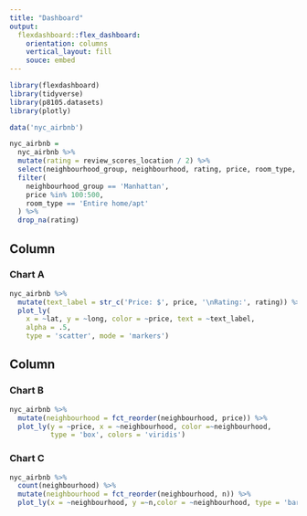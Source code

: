 ```yaml
---
title: "Dashboard"
output: 
  flexdashboard::flex_dashboard:
    orientation: columns
    vertical_layout: fill
    souce: embed
---
```


```r
library(flexdashboard)
library(tidyverse)
library(p8105.datasets)
library(plotly)
```

```r
data('nyc_airbnb')

nyc_airbnb = 
  nyc_airbnb %>% 
  mutate(rating = review_scores_location / 2) %>% 
  select(neighbourhood_group, neighbourhood, rating, price, room_type, lat, long) %>% 
  filter(
    neighbourhood_group == 'Manhattan', 
    price %in% 100:500,
    room_type == 'Entire home/apt'
  ) %>% 
  drop_na(rating)
```

Column {data-width=650}
-----------------------------------------------------------------------

### Chart A

```r
nyc_airbnb %>% 
  mutate(text_label = str_c('Price: $', price, '\nRating:', rating)) %>% 
  plot_ly(
    x = ~lat, y = ~long, color = ~price, text = ~text_label, 
    alpha = .5, 
    type = 'scatter', mode = 'markers')
```

Column {data-width=350}
-----------------------------------------------------------------------

### Chart B

```r
nyc_airbnb %>% 
  mutate(neighbourhood = fct_reorder(neighbourhood, price)) %>% 
  plot_ly(y = ~price, x = ~neighbourhood, color =~neighbourhood,
          type = 'box', colors = 'viridis')
```

### Chart C

```r
nyc_airbnb %>% 
  count(neighbourhood) %>% 
  mutate(neighbourhood = fct_reorder(neighbourhood, n)) %>% 
  plot_ly(x = ~neighbourhood, y =~n,color = ~neighbourhood, type = 'bar', colors = 'viridis')
```


